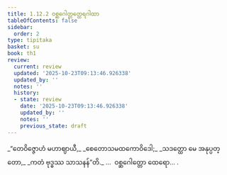 ```yaml
---
title: 1.12.2 ဝစ္ဆဂေါတ္တတ္ထေရဂါထာ
tableOfContents: false
sidebar:
  order: 2
type: tipitaka
basket: su
book: th1
review:
  current: review
  updated: '2025-10-23T09:13:46.926338'
  updated_by: ''
  notes: ''
  history:
  - state: review
    date: '2025-10-23T09:13:46.926338'
    updated_by: ''
    notes: ''
    previous_state: draft
---
```



<ReviewStatus review={frontmatter.review} showDetails={true} />

<HypothesisAnnotation frontmatter={frontmatter} />

<DynamicBreadcrumb />

<Division number="112" book="th1" e="ch" v="19" p="244">

<Paragraph number="251" type="verses" book="th1">
_“တေဝိဇ္ဇောဟံ မဟာဈာယီ,_  
_စေတောသမထကောဝိဒေါ;_  
_သဒတ္ထော မေ အနုပ္ပတ္တော,_  
_ကတံ ဗုဒ္ဓဿ သာသနန်”တိ._  


</Paragraph>
</Division>

<Paragraph number="252" type="center" book="th1">
…  ဝစ္ဆဂေါတ္တော ထေရော… .
</Paragraph>